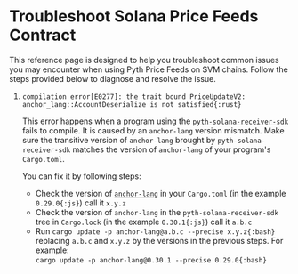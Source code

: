 # Troubleshoot Solana Price Feeds Contract

This reference page is designed to help you troubleshoot common issues you may encounter when using Pyth Price Feeds on SVM chains.
Follow the steps provided below to diagnose and resolve the issue.

1. `compilation error[E0277]: the trait bound PriceUpdateV2: anchor_lang::AccountDeserialize is not satisfied{:rust}`

    This error happens when a program using the [`pyth-solana-receiver-sdk`](https://github.com/pyth-network/pyth-crosschain/tree/main/target_chains/solana/pyth_solana_receiver_sdk) fails to compile. It is caused by an `anchor-lang` version mismatch.
    Make sure the transitive version of `anchor-lang` brought by `pyth-solana-receiver-sdk`
    matches the version of `anchor-lang` of your program's `Cargo.toml`.

    You can fix it by following steps:

    - Check the version of [`anchor-lang`](https://github.com/guibescos/anchor-pyth/blob/broken-build/programs/anchor-pyth/Cargo.toml) in your `Cargo.toml` (in the example `0.29.0{:js}`) call it `x.y.z`
    - Check the version of `anchor-lang` in the `pyth-solana-receiver-sdk` tree in `Cargo.lock` (in the example `0.30.1{:js}`) call it `a.b.c`
    - Run `cargo update -p anchor-lang@a.b.c --precise x.y.z{:bash}`
      replacing `a.b.c` and `x.y.z` by the versions in the previous steps. For example:\
      `cargo update -p anchor-lang@0.30.1 --precise 0.29.0{:bash}`
